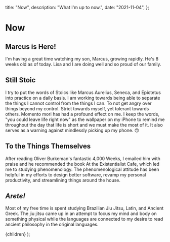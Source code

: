   title: "Now",
  description: "What I'm up to now.",
  date: "2021-11-04",
};

# Now

<Lead date={meta.date} />

## Marcus is Here!

I'm having a great time watching my son, Marcus, growing rapidly. He's 8 weeks
old as of today. Lisa and I are doing well and so proud of our family.

## Still Stoic

I try to put the words of Stoics like Marcus Aurelius, Seneca, and Epictetus
into practice on a daily basis. I am working towards being able to separate the
things I cannot control from the things I can. To not get angry over things
beyond my control. Strict towards myself, yet tolerant towards others. Momento
mori has had a profound effect on me. I keep the words, "you could leave life
right now" as the wallpaper on my iPhone to remind me throughout the day that
life is short and we must make the most of it. It also serves as a warning
against mindlessly picking up my phone. 🙃

## To the Things Themselves

After reading Oliver Burkeman's fantastic <amazon name="4000 weeks">4,000 Weeks</amazon>, I emailed him with praise and he recommended the book <amazon name="At the Existentialist Cafe">At the Existentialist Cafe</amazon>, which led me to studying phenomenology. The phenomenological attitude has been helpful in my efforts to design better software, revamp my personal productivity, and streamlining things around the house.

## _Arete!_

Most of my free time is spent studying Brazilian Jiu Jitsu, Latin, and Ancient
Greek. The jiu jitsu came up in an attempt to focus my mind and body on
something physical while the languages are connected to my desire to read
ancient philosophy in the original languages.

  <Layout className="prose sm:prose-lg dark:prose-dark" meta={meta}>
    {children}
  </Layout>
);
